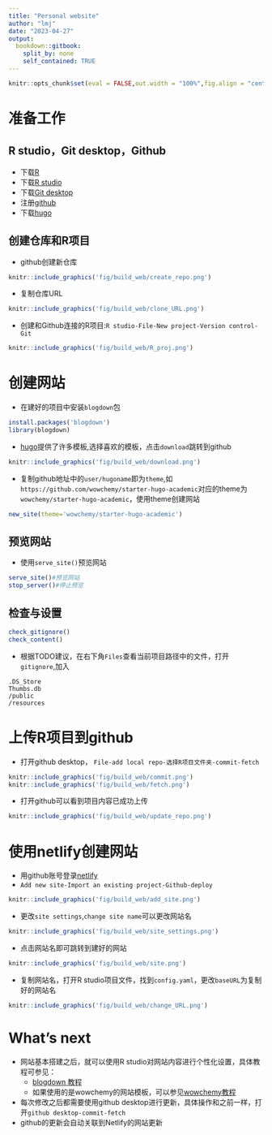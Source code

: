 ```yaml
---
title: "Personal website"
author: "lmj"
date: "2023-04-27"
output: 
  bookdown::gitbook:
    split_by: none
    self_contained: TRUE
---
```


```r
knitr::opts_chunk$set(eval = FALSE,out.width = "100%",fig.align = "center") 
```

# 准备工作

## R studio，Git desktop，Github

-   下载[R](https://cloud.r-project.org/bin/)
-   下载[R studio](https://posit.co/products/open-source/rstudio/)
-   下载[Git desktop](https://desktop.github.com/)
-   注册[github](https://github.com/)
-   下载[hugo](https://github.com/gohugoio/hugo/releases)

## 创建仓库和R项目

-   github创建新仓库 

```r
knitr::include_graphics('fig/build_web/create_repo.png')
```

-   复制仓库URL

```r
knitr::include_graphics('fig/build_web/clone_URL.png')
```

-   创建和Github连接的R项目:`R studio-File-New project-Version control-Git`

```r
knitr::include_graphics('fig/build_web/R_proj.png')
```

# 创建网站

-   在建好的项目中安装`blogdown`包

```r
install.packages('blogdown')
library(blogdown)
```

-   [hugo](https://themes.gohugo.io/)提供了许多模板,选择喜欢的模板，点击`download`跳转到github

```r
knitr::include_graphics('fig/build_web/download.png')
```

-   复制github地址中的`user/hugoname`即为`theme`,如`https://github.com/wowchemy/starter-hugo-academic`对应的theme为`wowchemy/starter-hugo-academic`，使用theme创建网站

```r
new_site(theme='wowchemy/starter-hugo-academic')
```

## 预览网站

-   使用`serve_site()`预览网站

```r
serve_site()#预览网站
stop_server()#停止预览
```

## 检查与设置

```r
check_gitignore()
check_content()
```

-   根据TODO建议，在右下角`Files`查看当前项目路径中的文件，打开`gitignore`,加入

```gitignore
.DS_Store
Thumbs.db
/public
/resources
```

# 上传R项目到github

-   打开github desktop， `File-add local repo-选择R项目文件夹-commit-fetch`

```r
knitr::include_graphics('fig/build_web/commit.png')
knitr::include_graphics('fig/build_web/fetch.png')
```

-   打开github可以看到项目内容已成功上传

```r
knitr::include_graphics('fig/build_web/update_repo.png')
```

# 使用netlify创建网站

-   用github账号登录[netlify](https://app.netlify.com/signup/start)
-   `Add new site-Import an existing project-Github-deploy`

```r
knitr::include_graphics('fig/build_web/add_site.png')
```

-   更改`site settings`,`change site name`可以更改网站名

```r
knitr::include_graphics('fig/build_web/site_settings.png')
```

-   点击网站名即可跳转到建好的网站

```r
knitr::include_graphics('fig/build_web/site.png')
```

-   复制网站名，打开R studio项目文件，找到`config.yaml`，更改`baseURL`为复制好的网站名

```r
knitr::include_graphics('fig/build_web/change_URL.png')
```

# What's next

-   网站基本搭建之后，就可以使用R studio对网站内容进行个性化设置，具体教程可参见：
    -   [blogdown 教程](https://bookdown.org/yihui/blogdown/)
    -   如果使用的是wowchemy的网站模板，可以参见[wowchemy教程](https://wowchemy.com/docs/getting-started/page-builder/)
-   每次修改之后都需要使用github desktop进行更新，具体操作和之前一样，打开`github desktop-commit-fetch`
-   github的更新会自动关联到Netlify的网站更新
